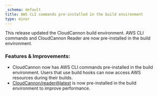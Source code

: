 ```yaml
---
_schema: default
title: AWS CLI commands pre-installed in the build environment
type: minor
---
```

This release updated the CloudCannon build environment. AWS CLI commands and CloudCannon Reader are now pre-installed in the build environment.

### Features & Improvements:

* CloudCannon now has AWS CLI commands pre-installed in the build environment. Users that use build hooks can now access AWS resources during their builds.
* <a href="https://github.com/CloudCannon/reader" target="_blank" rel="noopener">CloudCannon/reader@latest</a> is now pre-installed in the build environment to improve performance.